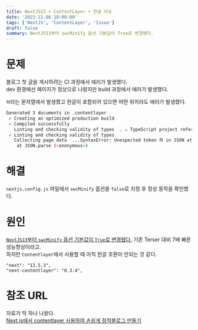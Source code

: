 ```yaml
---
title: NextJS13 + ContentLayer + 한글 이슈
date: '2023-11-06 18:00:00'
tags: ['NextJS', 'ContentLayer', 'Issue']
draft: false
summary: NextJS13부터 swcMinify 옵션 기본값이 True로 변경됐다.
---
```


# 문제

블로그 첫 글을 게시하려는 CI 과정에서 에러가 발생했다.<br />dev 환경에선 페이지가 정상으로 나왔지만 build 과정에서 에러가 발생했다.

`하`라는 문자열에서 발생했고 한글이 포함되어 있으면 어떤 위치라도 에러가 발생했다.

```bash
Generated 3 documents in .contentlayer
 ✓ Creating an optimized production build
 ✓ Compiled successfully
   Linting and checking validity of types  . ⚠ TypeScript project references are not fully supported. Attempting to build in incremental mode.
 ✓ Linting and checking validity of types
   Collecting page data  ...SyntaxError: Unexpected token 하 in JSON at position 15480
    at JSON.parse (<anonymous>)

```

# 해결

`nextjs.config.js` 파일에서 `swcMinify` 옵션을 `false`로 지정 후 정상 동작을 확인했다.

# 원인

[`NextJS13`부터 `swcMinify` 옵션 기본값이 `True`로 변경됐다.](https://nextjs.org/docs/messages/swc-minify-enabled) 기존 Terser 대비 7배 빠른 성능향상이라고.<br />
하지만 `Contentlayer`에서 사용할 때 아직 한글 호환이 안되는 것 같다.

```
"next": "13.5.3",
"next-contentlayer": "0.3.4",
```

# 참조 URL
자료가 딱 하나 나왔다. <br />
[Next.js에서 contentlayer 사용하여 손쉽게 정적블로그 만들기](https://yiyb-blog.vercel.app/posts/nextjs-contentlayer-blog)

